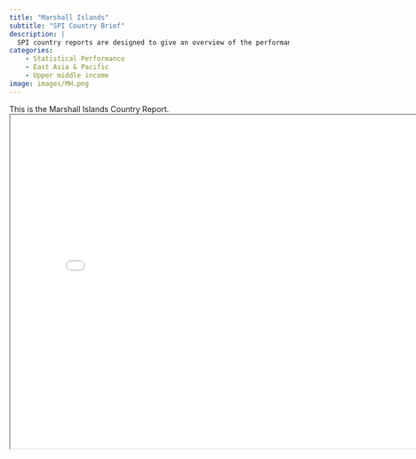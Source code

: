 ```yaml
---
title: "Marshall Islands"
subtitle: "SPI Country Brief"
description: |
  SPI country reports are designed to give an overview of the performance of Marshall Islands.
categories:
    - Statistical Performance
    - East Asia & Pacific
    - Upper middle income
image: images/MH.png
---
```


This is the Marshall Islands Country Report.
<iframe src="charts/Marshall Islands_chart.html" width="800" height="600"></iframe>

